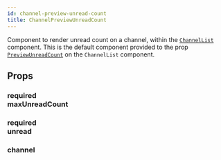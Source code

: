 ```yaml
---
id: channel-preview-unread-count
title: ChannelPreviewUnreadCount
---
```



Component to render unread count on a channel, within the [`ChannelList`](../core-components/channel_list.mdx) component.
This is the default component provided to the prop [`PreviewUnreadCount`](../core-components/channel_list.mdx#previewunreadcount) on the `ChannelList` component.

## Props

### <div class="label required">required</div> **maxUnreadCount**

<MaxUnreadCount />

### <div class="label required">required</div> **unread**

<Unread />

### channel

<Channel />
